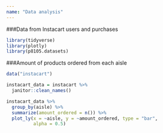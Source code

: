 ```yaml
---
name: "Data analysis"
---
```


###Data from Instacart users and purchases
```r
library(tidyverse)
library(plotly)
library(p8105.datasets)
```


###Amount of products ordered from each aisle
```r
data("instacart")

instacart_data = instacart %>% 
  janitor::clean_names()

instacart_data %>% 
  group_by(aisle) %>%  
  summarize(amount_ordered = n()) %>% 
  plot_ly(x = ~aisle, y = ~amount_ordered, type = "bar",
          alpha = 0.5)
```



